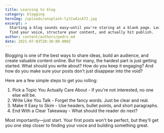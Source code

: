 ```yaml
---
title: Learning to blog
category: blogging
heroImg: /uploads/unsplash-lylCw4zcA7I.jpg
excerpt: >
  Starting a blog sounds easy—until you're staring at a blank page. Learn how to
  find your voice, structure your content, and actually hit publish.
author: content/authors/pedro.md
date: 2021-07-03T20:30:00.000Z
---
```


Blogging is one of the best ways to share ideas, build an audience, and create valuable content online. But for many, the hardest part is just getting started. What should you write about? How do you keep it engaging? And how do you make sure your posts don't just disappear into the void?

Here are a few simple steps to get you rolling:

1. Pick a Topic You Actually Care About - If you're not interested, no one else will be.
2. Write Like You Talk - Forget the fancy words. Just be clear and real.
3. Make It Easy to Skim - Use headers, bullet points, and short paragraphs.
4. End With a Clear Takeaway - What should the reader do next?

Most importantly—just start. Your first posts won't be perfect, but they'll get you one step closer to finding your voice and building something great.
